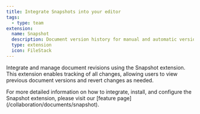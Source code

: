 ```yaml
---
title: Integrate Snapshots into your editor
tags:
  - type: team
extension:
  name: Snapshot
  description: Document version history for manual and automatic versioning of your documents.
  type: extension
  icon: FileStack
---
```



Integrate and manage document revisions using the Snapshot extension. This extension enables tracking of all changes, allowing users to view previous document versions and revert changes as needed.

<Callout title="More details" variant="hint">
  For more detailed information on how to integrate, install, and configure the Snapshot extension,
  please visit our [feature page](/collaboration/documents/snapshot).
</Callout>

<CodeDemo isPro path="/Extensions/Snapshot" />
